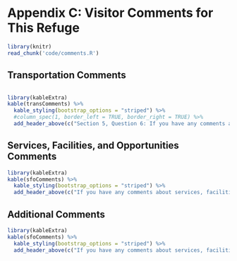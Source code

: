 # Appendix C: Visitor Comments for This Refuge {-#AppendixC}
```r
library(knitr)
read_chunk('code/comments.R')
```

## Transportation Comments

```r
```

```r
library(kableExtra)
kable(transComments) %>%
  kable_styling(bootstrap_options = "striped") %>%
  #column_spec(1, border_left = TRUE, border_right = TRUE) %>%
  add_header_above(c("Section 5, Question 6: If you have any comments about transportation-related items at this refuge, please write them on the lines below."))

```


## Services, Facilities, and Opportunities Comments

```r
library(kableExtra)
kable(sfoComments) %>%
  kable_styling(bootstrap_options = "striped") %>%
  add_header_above(c("If you have any comments about services, facilities, and opportunities at this Refuge, please write them on the lines below."))

```

## Additional Comments

```r
library(kableExtra)
kable(sfoComments) %>%
  kable_styling(bootstrap_options = "striped") %>%
  add_header_above(c("If you have any comments about services, facilities, and opportunities at this Refuge, please write them on the lines below."))

```
